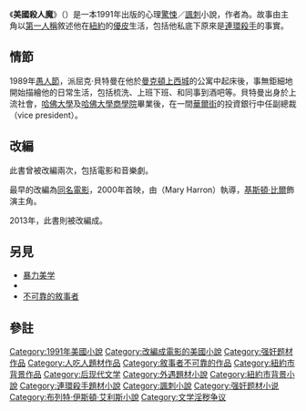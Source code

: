 {{Unreferenced|time=2020-08-11T09:37:55+00:00}}
{{Infobox Book
| name = 美國殺人魔
| title_orig = American Psycho
| author        = {{link-en|布列特·伊斯頓·艾利斯|Bret Easton Ellis}}
| image         = AmericanPsychoBook.jpg
| image_caption       = 英文初版的封面
| genre         = {{link-en|違背小說|Transgressive fiction}}、[[後現代主義文學|後現代主義文學]]、[[諷刺|諷刺]]
| publisher     = [[紐約|紐約]]：[[Vintage_Books|Vintage Books]]
| release_date  = 1991年
| pages         = 399
| isbn          = 9780679735779
| dewey= 813/.54 20
| congress= PS3555.L5937 A8 1991
| oclc = 22308330
}}
《'''美國殺人魔'''》（{{lang-en|''American Psycho''}}）是一本1991年出版的心理[[驚悚|驚悚]]／[[諷刺|諷刺]]小說，作者為{{link-en|布列特·伊斯頓·艾利斯|Bret Easton Ellis}}。故事由主角{{link-en|派屈克·貝特曼|Patrick Bateman}}以[[第一人稱|第一人稱]]敘述他在[[紐約|紐約]]的[[優皮|優皮]]生活，包括他私底下原來是[[連環殺手|連環殺手]]的事實。

==情節==
1989年[[愚人節|愚人節]]，派屈克·貝特曼在他於[[曼克頓|曼克頓]][[上西城|上西城]]的公寓中起床後，事無鉅細地開始描繪他的日常生活，包括梳洗、上班下班、和同事到酒吧等。貝特曼出身於上流社會，[[哈佛大學|哈佛大學]]及[[哈佛大學商學院|哈佛大學商學院]]畢業後，在一間[[華爾街|華爾街]]的投資銀行中任副總裁（vice president）。

==改編==
此書曾被改編兩次，包括電影和音樂劇。

最早的改編為[[美色殺人狂|同名電影]]，2000年首映，由{{link-en|瑪莉·夏朗|Mary Harron}}（Mary Harron）執導，[[基斯頓·比爾|基斯頓·比爾]]飾演主角。

2013年，此書則被改編成{{link-en|美國殺人魔 (音樂劇)|American Psycho (musical)|同名音樂劇}}。

==另見==
* [[暴力美学|暴力美学]]
* {{link-en|違背小說|Transgressive fiction}}
* [[不可靠的敘事者|不可靠的敘事者]]

==參註==
{{Reflist}}
{{wikiquote}}

<!---{{BretEastonEllis}}--->

{{DEFAULTSORT:American Psycho}}
[[Category:1991年美國小說|Category:1991年美國小說]]
[[Category:改編成電影的美國小說|Category:改編成電影的美國小說]]
[[Category:强奸题材作品|Category:强奸题材作品]]
[[Category:人吃人題材作品|Category:人吃人題材作品]]
[[Category:敘事者不可靠的作品|Category:敘事者不可靠的作品]]
[[Category:紐約市背景作品|Category:紐約市背景作品]]
[[Category:后现代文学|Category:后现代文学]]
[[Category:外遇題材小說|Category:外遇題材小說]]
[[Category:紐約市背景小說|Category:紐約市背景小說]]
[[Category:連環殺手題材小說|Category:連環殺手題材小說]]
[[Category:諷刺小說|Category:諷刺小說]]
[[Category:强奸题材小说|Category:强奸题材小说]]
[[Category:布列特·伊斯頓·艾利斯小說|Category:布列特·伊斯頓·艾利斯小說]]
[[Category:文学淫秽争议|Category:文学淫秽争议]]